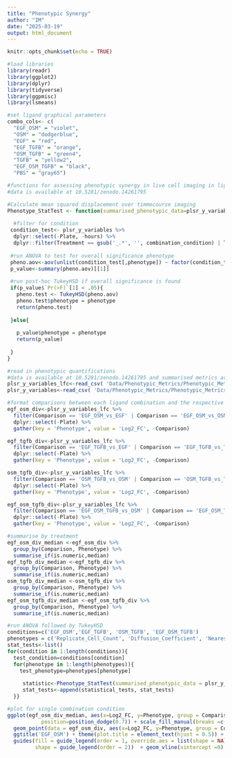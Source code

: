 ```yaml
---
title: "Phenotypic Synergy"
author: "IM"
date: "2025-03-19"
output: html_document
---
```


```r
knitr::opts_chunk$set(echo = TRUE)

#load libraries
library(readr)
library(ggplot2)
library(dplyr)
library(tidyverse)
library(ggpmisc)
library(lsmeans)

#set ligand graphical parameters
combo_cols<- c(
  "EGF_OSM" = "violet",
  "OSM" = "dodgerblue",
  "EGF" = "red",
  "EGF_TGFB" = "orange",
  "OSM_TGFB" = "green4",
  "TGFB" = "yellow2",
  "EGF_OSM_TGFB" = "black",
  "PBS" = "gray65")
```

```r
#functions for assessing phenotypic synergy in live cell imaging in ligand combination conditions
#data is available at 10.5281/zenodo.14261795

#Calculate mean squared displacement over timmecourse imaging
Phenotype_StatTest <- function(summarised_phenotypic_data=plsr_y_variables, combination_condition = c('EGF_OSM'), phenotype = 'Replicate_Cell_Count'){
  
  #filter for condition
 condition_test<- plsr_y_variables %>%
  dplyr::select(-Plate, -hours) %>%
  dplyr::filter(Treatment == gsub('_.*', '', combination_condition) | Treatment == gsub('.*_', '', combination_condition) | Treatment == combination_condition) 
 
 #run ANOVA to test for overall significance phenotype
 pheno.aov<-aov(unlist(condition_test[,phenotype]) ~ factor(condition_test$Treatment), data = condition_test) 
 p_value<-summary(pheno.aov)[[1]]
 
 #run post-hoc TukeyHSD if overall significance is found
 if(p_value$`Pr(>F)`[1] < .05){
   pheno.test <- TukeyHSD(pheno.aov) 
   pheno.test$phenotype = phenotype
   return(pheno.test)
   
 }else{
   
   p_value$phenotype = phenotype
   return(p_value)
   
 }
}

```

```r
#read in phenotypic quantifications 
#data is available at 10.5281/zenodo.14261795 and summarised metrics are available in the repository
plsr_y_variables_lfc<-read_csv( 'Data/Phenotypic_Metrics/Phenotypic_Metrics_LFC.csv')
plsr_y_variables<-read_csv( 'Data/Phenotypic_Metrics/Phenotypic_Metrics.csv')

#format comparisons between each ligand combination and the respective single ligand conditions
egf_osm_div<-plsr_y_variables_lfc %>%
  filter(Comparison == 'EGF_OSM_vs_EGF' | Comparison == 'EGF_OSM_vs_OSM') %>%
  dplyr::select(-Plate) %>%
  gather(key = 'Phenotype', value = 'Log2_FC', -Comparison) 

egf_tgfb_div<-plsr_y_variables_lfc %>%
  filter(Comparison == 'EGF_TGFB_vs_EGF' | Comparison == 'EGF_TGFB_vs_TGFB') %>%
  dplyr::select(-Plate) %>%
  gather(key = 'Phenotype', value = 'Log2_FC', -Comparison) 

osm_tgfb_div<-plsr_y_variables_lfc %>%
  filter(Comparison == 'OSM_TGFB_vs_OSM' | Comparison == 'OSM_TGFB_vs_TGFB') %>%
  dplyr::select(-Plate) %>%
  gather(key = 'Phenotype', value = 'Log2_FC', -Comparison) 

egf_osm_tgfb_div<-plsr_y_variables_lfc %>%
  filter(Comparison == 'EGF_OSM_TGFB_vs_OSM' | Comparison == 'EGF_OSM_TGFB_vs_TGFB' | Comparison == 'EGF_OSM_TGFB_vs_EGF') %>%
  dplyr::select(-Plate) %>%
  gather(key = 'Phenotype', value = 'Log2_FC', -Comparison) 

#summarise by treatment
egf_osm_div_median <-egf_osm_div %>%
  group_by(Comparison, Phenotype) %>%
  summarise_if(is.numeric,median)
egf_tgfb_div_median <-egf_tgfb_div %>%
  group_by(Comparison, Phenotype) %>%
  summarise_if(is.numeric,median)
osm_tgfb_div_median <-osm_tgfb_div %>%
  group_by(Comparison, Phenotype) %>%
  summarise_if(is.numeric,median)
egf_osm_tgfb_div_median <-egf_osm_tgfb_div %>%
  group_by(Comparison, Phenotype) %>%
  summarise_if(is.numeric,median)
```

```r
#run ANOVA followed by TukeyHSD
conditions=c('EGF_OSM','EGF_TGFB', 'OSM_TGFB', 'EGF_OSM_TGFB')
phenotypes = c('Replicate_Cell_Count', 'Diffusion_Coefficient', 'Nearest_Neighbor_Distance', 'Cytoplasmic_Size')
stat_tests<-list()
for(condition in 1:length(conditions)){
  test_condition=conditions[condition]
  for(phenotype in 1:length(phenotypes)){
    test_phenotype=phenotypes[phenotype]
    
     statistic<-Phenotype_StatTest(summarised_phenotypic_data = plsr_y_variables, combination_condition = test_condition, phenotype = test_phenotype)
     stat_tests<-append(statistical_tests, stat_tests)
  }}
```

```r
#plot for single combination condition
ggplot(egf_osm_div_median, aes(x=Log2_FC, y=Phenotype, group = Comparison, fill = Comparison)) + geom_col(colour="black",width=0.7,    
           position=position_dodge(0.7)) + scale_fill_manual(breaks =c('EGF_OSM_vs_OSM', 'EGF_OSM_vs_EGF'),  labels = c("vs OSM", "vs EGF"), values = c("dodgerblue", "red")) + guides(fill = guide_legend(override.aes = list(shape = NA))) + theme_bw() +
  geom_point(data = egf_osm_div, aes(x=Log2_FC, y=Phenotype, group = Comparison),size = 2.5, position=position_dodge(0.7)) + theme(text = element_text(size=21), axis.text.y = element_text(size=21, face = 'bold'), axis.title.y = element_blank()) + xlim(-.5,4.5) +
  ggtitle('EGF_OSM') + theme(plot.title = element_text(hjust = 0.5)) + scale_y_discrete(labels = function(x) str_wrap(str_replace_all(x, "foo" , " "),                                                                                                   width = 20)) +
  guides(fill = guide_legend(order = 1, override.aes = list(shape = NA)),
         shape = guide_legend(order = 2))  + geom_vline(xintercept =0)

```

